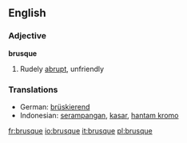 ==English==

===Adjective===
'''brusque'''

#Rudely [[abrupt]], unfriendly
{{seeCites}}
===Translations===
*German: [[brüskierend]]
*Indonesian: [[serampangan]], [[kasar]], [[hantam kromo]]

[[fr:brusque]]
[[io:brusque]]
[[it:brusque]]
[[pl:brusque]]